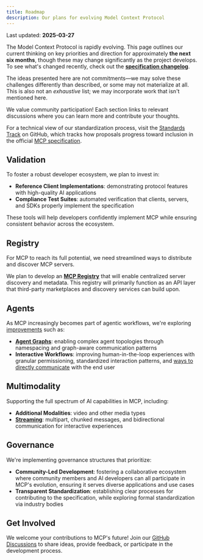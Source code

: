 ```yaml
---
title: Roadmap
description: Our plans for evolving Model Context Protocol
---
```


<Info>Last updated: **2025-03-27**</Info>

The Model Context Protocol is rapidly evolving. This page outlines our current thinking on key priorities and direction for approximately **the next six months**, though these may change significantly as the project develops. To see what's changed recently, check out the **[specification changelog](/specification/2025-06-18/changelog/)**.

<Note>

The ideas presented here are not commitments—we may solve these challenges differently than described, or some may not materialize at all. This is also not an _exhaustive_ list; we may incorporate work that isn't mentioned here.

</Note>

We value community participation! Each section links to relevant discussions where you can learn more and contribute your thoughts.

For a technical view of our standardization process, visit the [Standards Track](https://github.com/orgs/modelcontextprotocol/projects/2/views/2) on GitHub, which tracks how proposals progress toward inclusion in the official [MCP specification](https://spec.modelcontextprotocol.io).

## Validation

To foster a robust developer ecosystem, we plan to invest in:

- **Reference Client Implementations**: demonstrating protocol features with high-quality AI applications
- **Compliance Test Suites**: automated verification that clients, servers, and SDKs properly implement the specification

These tools will help developers confidently implement MCP while ensuring consistent behavior across the ecosystem.

## Registry

For MCP to reach its full potential, we need streamlined ways to distribute and discover MCP servers.

We plan to develop an [**MCP Registry**](https://github.com/orgs/modelcontextprotocol/discussions/159) that will enable centralized server discovery and metadata. This registry will primarily function as an API layer that third-party marketplaces and discovery services can build upon.

## Agents

As MCP increasingly becomes part of agentic workflows, we're exploring [improvements](https://github.com/modelcontextprotocol/specification/discussions/111) such as:

- **[Agent Graphs](https://github.com/modelcontextprotocol/specification/discussions/94)**: enabling complex agent topologies through namespacing and graph-aware communication patterns
- **Interactive Workflows**: improving human-in-the-loop experiences with granular permissioning, standardized interaction patterns, and [ways to directly communicate](https://github.com/modelcontextprotocol/specification/issues/97) with the end user

## Multimodality

Supporting the full spectrum of AI capabilities in MCP, including:

- **Additional Modalities**: video and other media types
- **[Streaming](https://github.com/modelcontextprotocol/specification/issues/117)**: multipart, chunked messages, and bidirectional communication for interactive experiences

## Governance

We're implementing governance structures that prioritize:

- **Community-Led Development**: fostering a collaborative ecosystem where community members and AI developers can all participate in MCP's evolution, ensuring it serves diverse applications and use cases
- **Transparent Standardization**: establishing clear processes for contributing to the specification, while exploring formal standardization via industry bodies

## Get Involved

We welcome your contributions to MCP's future! Join our [GitHub Discussions](https://github.com/orgs/modelcontextprotocol/discussions) to share ideas, provide feedback, or participate in the development process.
